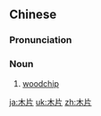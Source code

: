 ==Chinese==
{{zh-forms}}

===Pronunciation===
{{zh-pron
|m=mùpiàn
|h=pfs=muk-phién
|mn=bo̍k-phìⁿ
|cat=n
}}

===Noun===
{{zh-noun}}

# [[woodchip]]

[[ja:木片]]
[[uk:木片]]
[[zh:木片]]